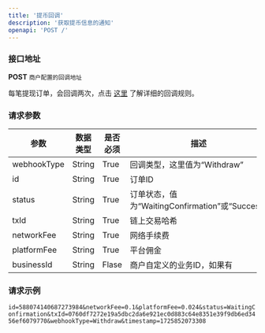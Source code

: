 ```yaml
---
title: '提币回调'
description: '获取提币信息的通知'
openapi: 'POST /'
---
```


### 接口地址  
**POST** `商户配置的回调地址`

<Tip>

每笔提现订单，会回调两次，点击 [这里](/user-guide/useful-docs/webhook) 了解详细的回调规则。

</Tip>


### 请求参数

| 参数           | 数据类型 | 是否必须 | 描述                               |
|----------------|----------|----------|------------------------------------|
| webhookType    | String   | True     | 回调类型，这里值为“Withdraw”       |
| id             | String   | True     | 订单ID                             |
| status         | String   | True     | 订单状态，值为“WaitingConfirmation”或“Success” |
| txId           | String   | True     | 链上交易哈希                       |
| networkFee     | String   | True     | 网络手续费                         |
| platformFee    | String   | True     | 平台佣金                        |
| businessId     | String   | Flase    | 商户自定义的业务ID，如果有             |

### 请求示例


`id=588074140687273984&networkFee=0.1&platformFee=0.024&status=WaitingConfirmation&txId=0760df7272e19a5dbc2da6e921ec0d883c64e8351e39f9db6ed3456ef6079770&webhookType=Withdraw&timestamp=1725852073308`